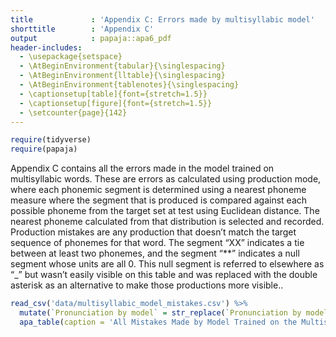 ```yaml
---
title             : 'Appendix C: Errors made by multisyllabic model'
shorttitle        : 'Appendix C'
output            : papaja::apa6_pdf
header-includes:
  - \usepackage{setspace}
  - \AtBeginEnvironment{tabular}{\singlespacing}
  - \AtBeginEnvironment{lltable}{\singlespacing}
  - \AtBeginEnvironment{tablenotes}{\singlespacing}
  - \captionsetup[table]{font={stretch=1.5}}
  - \captionsetup[figure]{font={stretch=1.5}}
  - \setcounter{page}{142}
---
```


```r
require(tidyverse)
require(papaja)
```

Appendix C contains all the errors made in the model trained on multisyllabic words. These are errors as calculated using production mode, where each phonemic segment is determined using a nearest phoneme measure where the segment that is produced is compared against each possible phoneme from the target set at test using Euclidean distance. The nearest phoneme calculated from that distribution is selected and recorded. Production mistakes are any production that doesn't match the target sequence of phonemes for that word. The segment "XX" indicates a tie between at least two phonemes, and the segment "**" indicates a null segment whose units are all 0. This null segment is referred to elsewhere as "_" but wasn't easily visible on this table and was replaced with the double asterisk as an alternative to make those productions more visible.. 

```r
read_csv('data/multisyllabic_model_mistakes.csv') %>% 
  mutate(`Pronunciation by model` = str_replace(`Pronunciation by model`, '_', '**')) %>% 
  apa_table(caption = 'All Mistakes Made by Model Trained on the Multisyllabic Corpus', col.names = c('Word', 'Pronunciation', 'Correct'), longtable = T)

```


